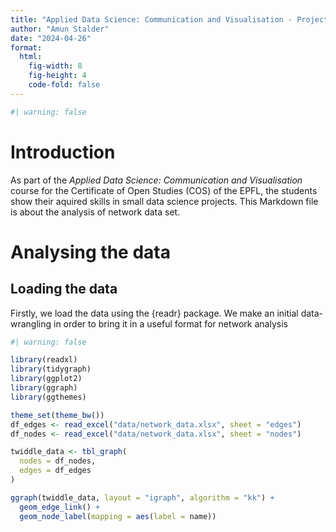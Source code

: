 ```yaml
---
title: "Applied Data Science: Communication and Visualisation - Project 1.2"
author: "Amun Stalder"
date: "2024-04-26"
format: 
  html:
    fig-width: 8
    fig-height: 4
    code-fold: false
---
```

```r
#| warning: false
```

# Introduction
As part of the *Applied Data Science: Communication and Visualisation* course for
the Certificate of Open Studies (COS) of the EPFL, the students show their aquired skills
in small data science projects. This Markdown file is about the analysis of network
data set. 

# Analysing the data
## Loading the data
Firstly, we load the data using the {readr} package. We make an initial data-wrangling
in order to bring it in a useful format for network analysis

```r
#| warning: false

library(readxl)
library(tidygraph)
library(ggplot2)
library(ggraph)
library(ggthemes)

theme_set(theme_bw())
df_edges <- read_excel("data/network_data.xlsx", sheet = "edges")
df_nodes <- read_excel("data/network_data.xlsx", sheet = "nodes")

twiddle_data <- tbl_graph(
  nodes = df_nodes,
  edges = df_edges
)

ggraph(twiddle_data, layout = "igraph", algorithm = "kk") +
  geom_edge_link() +
  geom_node_label(mapping = aes(label = name))

```
